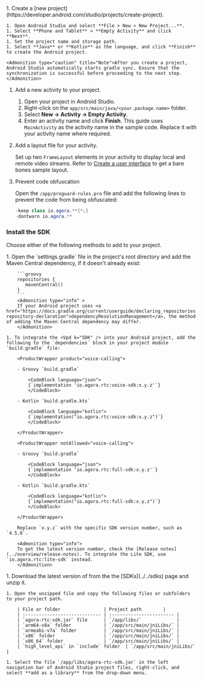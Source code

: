 
<PlatformWrapper platform = "android">

<Tabs>
<TabItem value="new" label="Create a new project" default>
1. Create a [new project](https://developer.android.com/studio/projects/create-project).

    1. Open Android Studio and select **File > New > New Project...**.
    1. Select **Phone and Tablet** > **Empty Activity** and click **Next**.
    1. Set the project name and storage path. 
    1. Select **Java** or **Kotlin** as the language, and click **Finish** to create the Android project.
    
    <Admonition type="caution" title="Note">After you create a project, Android Studio automatically starts gradle sync. Ensure that the synchronization is successful before proceeding to the next step. </Admonition>

</TabItem>

<TabItem value="existing" label="Add to an existing project">
 
 1. Add a new activity to your project.

    1. Open your project in Android Studio.
    1. Right-click on the `app/src/main/java/<your.package.name>` folder.
    1. Select **New → Activity → Empty Activity**.
    1. Enter an activity name and click **Finish**. 
        This guide uses `MainActivity` as the activity name in the sample code. Replace it with your activity name where required.
    
</TabItem>
</Tabs>

2. Add a layout file for your activity. 

    Set up two `FrameLayout` elements in your activity to display local and remote video streams. Refer to [Create a user interface](#create-a-user-interface) to get a bare bones sample layout.

3. Prevent code obfuscation

    Open the `/app/proguard-rules.pro` file and add the following lines to prevent the <Vpd k="SDK"/> code from being obfuscated:

    ```java
    -keep class io.agora.**{*;}
    -dontwarn io.agora.**
    ```

### Install the SDK

Choose either of the following methods to add <Vpd k="SDK"/> to your project.

<Tabs>
  <TabItem value="tab1" label="Maven Central" default>
    1. Open the `settings.gradle` file in the project's root directory and add the Maven Central dependency, if it doesn't already exist:

        ```groovy
        repositories {
           mavenCentral()
        }
        ```
        <Admonition type="info" >
        If your Android project uses <a href="https://docs.gradle.org/current/userguide/declaring_repositories.html#sub:centralized-repository-declaration">dependencyResolutionManagement</a>, the method of adding the Maven Central dependency may differ.
        </Admonition>

    1. To integrate the <Vpd k="SDK" /> into your Android project, add the following to the `dependencies` block in your project module `build.gradle` file:
    
        <ProductWrapper product="voice-calling">

        - Groovy `build.gradle`
    
            <CodeBlock language="json">
            {`implementation 'io.agora.rtc:voice-sdk:x.y.z'`}
            </CodeBlock>

        - Kotlin `build.gradle.kts`
    
            <CodeBlock language="kotlin">
            {`implementation("io.agora.rtc:voice-sdk:x.y.z")`}
            </CodeBlock>        

        </ProductWrapper>

        <ProductWrapper notAllowed="voice-calling">

        - Groovy `build.gradle`
    
            <CodeBlock language="json">
            {`implementation 'io.agora.rtc:full-sdk:x.y.z'`}
            </CodeBlock>

        - Kotlin `build.gradle.kts`
    
            <CodeBlock language="kotlin">
            {`implementation("io.agora.rtc:full-sdk:x.y.z")`}
            </CodeBlock>

        </ProductWrapper>
        
        Replace `x.y.z` with the specific SDK version number, such as `4.5.0`.

        <Admonition type="info">
        To get the latest version number, check the [Release notes](../overview/release-notes). To integrate the Lite SDK, use `io.agora.rtc:lite-sdk` instead.
        </Admonition>
  </TabItem>
  <TabItem value="tab2" label="Manual integration">
    1. Download the latest version of <Vpd k="SDK"/> from the  the [SDKs](../../sdks) page and unzip it.

    1. Open the unzipped file and copy the following files or subfolders to your project path.

        | File or folder                | Project path        |
        | :---------------------------- | :----------------------- |
        | `agora-rtc-sdk.jar` file      | `/app/libs/`             |
        | `arm64-v8a` folder            | `/app/src/main/jniLibs/` |
        | `armeabi-v7a` folder          | `/app/src/main/jniLibs/` |
        | `x86` folder                  | `/app/src/main/jniLibs/` |
        | `x86_64` folder               | `/app/src/main/jniLibs/` |
        | `high_level_api` in `include` folder  | `/app/src/main/jniLibs/`  |

    1. Select the file `/app/libs/agora-rtc-sdk.jar` in the left navigation bar of Android Studio project files, right-click, and select **add as a library** from the drop-down menu.

  </TabItem>
</Tabs>

</PlatformWrapper>
